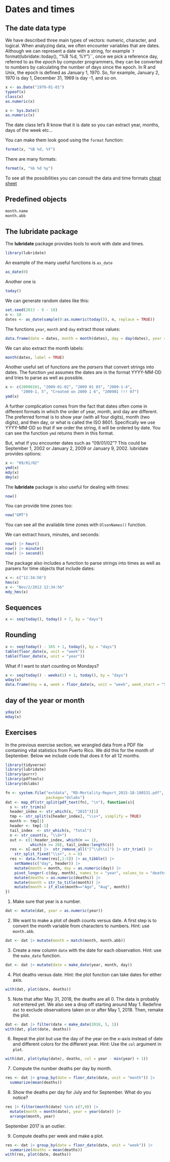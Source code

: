 # Dates and times

## The date data type

We have described three main types of vectors: numeric, character, and logical. When analyzing data, we often encounter variables that are dates. Although we can represent a date with a string, for example `r format(lubridate::today(), "%B %d, %Y")``, once we pick a reference day, referred to as the _epoch_ by computer programmers, they can be converted to numbers by calculating the number of days since the epoch. In R and Unix, the epoch is defined as January 1, 1970. So, for example, January 2, 1970 is day 1, December 31, 1969 is day -1, and so on. 

```r
x <- as.Date("1970-01-01")
typeof(x)
class(x)
as.numeric(x)
```

```r
x <- Sys.Date()
as.numeric(x)
```


The date class let's R know that it is date so you can extract year, months, days of the week etc...

You can make them look good using the `format` function:

```r
format(x, "%B %d, %Y")
```

There are many formats:

```r
format(x, "%b %d %y")
```

To see all the possibilities you can consult the data and time formats [cheat sheet](https://devhints.io/datetime)

## Predefined objects

```r
month.name
month.abb
```


## The lubridate package {#sec-lubridate}

The __lubridate__ package provides tools to work with date and times.

```r
library(lubridate)
```

An example of the many useful functions is `as_date`

```r
as_date(0)
```

Another one is 

```r
today()
```

We can generate random dates like this:

```r
set.seed(2013 - 9 - 10)
n <- 10 
dates <- as_date(sample(0:as.numeric(today()), n, replace = TRUE))
```

The functions `year`, `month` and `day` extract those values:

```r
data.frame(date = dates, month = month(dates), day = day(dates), year = year(dates))
```

We can also extract the month labels:

```r
month(dates, label = TRUE)
```


Another useful set of functions are the _parsers_ that convert strings into dates. The function `ymd` assumes the dates are in the format YYYY-MM-DD and tries to parse as well as possible.

```r
x <- c(20090101, "2009-01-02", "2009 01 03", "2009-1-4",
       "2009-1, 5", "Created on 2009 1 6", "200901 !!! 07")
ymd(x)
```

A further complication comes from the fact that dates often come in different formats in which the order of year, month, and day are different. The preferred format is to show year (with all four digits), month (two digits), and then day, or what is called the ISO 8601. Specifically we use YYYY-MM-DD so that if we order the string, it will be ordered by date. You can see the function `ymd` returns them in this format.

But, what if you encounter dates such as "09/01/02"? This could be September 1, 2002 or January 2, 2009 or January 9, 2002.  lubridate provides options:


```r
x <- "09/01/02"
ymd(x)
mdy(x)
dmy(x)
```

The __lubridate__ package is also useful for dealing with times:

```r
now()
```

You can provide time zones too:
```r
now("GMT")
```

You can see all the available time zones with `OlsonNames()` function.

We can extract hours, minutes, and seconds: 

```r
now() |> hour()
now() |> minute()
now() |> second()
```

The package also includes a function to parse strings into times as well as parsers for time objects that include dates:


```r
x <- c("12:34:56")
hms(x)
x <- "Nov/2/2012 12:34:56"
mdy_hms(x)
```

## Sequences


```r
x <- seq(today(), today() + 7, by = "days")
```


## Rounding


```r
x <- seq(today() - 365 + 1, today(), by = "days")
table(floor_date(x, unit = "week"))
table(floor_date(x, unit = "year"))
```

What if I want to start counting on Mondays?

```r
x <- seq(today() - weeks(1) + 1, today(), by = "days")
wday(x)
data.frame(day = x, week = floor_date(x, unit = "week", week_start = "Sun"))
```

## day of the year or month

```r
yday(x)
mday(x)
```


## Exercises


In the previous exercise section, we wrangled data from a PDF file containing vital statistics from Puerto Rico. We did this for the month of September. Below we include code that does it for all 12 months.

```r
library(tidyverse)
library(lubridate)
library(purrr)
library(pdftools)
library(dslabs)

fn <- system.file("extdata", "RD-Mortality-Report_2015-18-180531.pdf",
                  package="dslabs")
dat <- map_df(str_split(pdf_text(fn), "\n"), function(s){
  s <- str_trim(s)
  header_index <- str_which(s, "2015")[1]
  tmp <- str_split(s[header_index], "\\s+", simplify = TRUE)
  month <- tmp[1]
  header <- tmp[-1]
  tail_index  <- str_which(s, "Total")
  n <- str_count(s, "\\d+")
  out <- c(1:header_index, which(n == 1), 
           which(n >= 28), tail_index:length(s))
  res <- s[-out] |>  str_remove_all("[^\\d\\s]") |> str_trim() |>
    str_split_fixed("\\s+", n = 6) 
  res <- data.frame(res[,1:5]) |> as_tibble() |> 
    setNames(c("day", header)) |>
    mutate(month = month, day = as.numeric(day)) |>
    pivot_longer(-c(day, month), names_to = "year", values_to = "deaths") |>
    mutate(deaths = as.numeric(deaths)) |>
    mutate(month = str_to_title(month)) |>
    mutate(month = if_else(month=="Ago", "Aug", month))
}) 
```


(@) Make sure that year is a number.

```r
dat <- mutate(dat, year = as.numeric(year))
```

(@) We want to make a plot of death counts versus date. A first step is to convert the month variable from characters to numbers. Hint: use `month.abb`.

```r
dat <- dat |> mutate(month = match(month, month.abb))
```


(@) Create a new column `date` with the date for each observation. Hint: use the `make_date` function.

```r
dat <- dat |> mutate(date = make_date(year, month, day))
```

    
(@) Plot deaths versus date. Hint: the plot function can take dates for either axis.

```r
with(dat, plot(date, deaths))
```

    
 (@) Note that after May 31, 2018, the deaths are all 0. The data is probably not entered yet. We also see a drop off starting around May 1. Redefine `dat` to exclude observations taken on or after May 1, 2018. Then, remake the plot.

```r
dat <- dat |> filter(date < make_date(2018, 5, 1))
with(dat, plot(date, deaths))
```

(@) Repeat the plot but use the day of the year on the x-axis instead of date and different colors for the different year. Hint: Use the `col` argument in `plot`.

```r
with(dat, plot(yday(date), deaths, col = year - min(year) + 1))
```

 
(@) Compute the number deaths per day by month. 

```r
res <- dat |> group_by(date = floor_date(date, unit = "month")) |>
  summarize(mean(deaths))
```

(@) Show the deaths per day for July and for September. What do you notice?

```r
res |> filter(month(date) %in% c(7,9)) |>
  mutate(month = month(date), year = year(date)) |>
  arrange(month, year)
```

September 2017 is an outlier.

(@) Compute deaths per week and make a plot.

```r
res <- dat |> group_by(date = floor_date(date, unit = "week")) |>
  summarize(deaths = mean(deaths))
with(res, plot(date, deaths))
```

